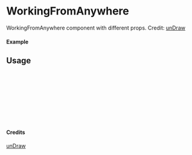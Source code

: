 
<Meta of={WorkingFromAnywhere} title="unDraw/WorkingFromAnywhere" />

# WorkingFromAnywhere

WorkingFromAnywhere component with different props.
Credit: [unDraw](https://undraw.co/illustrations)

#### Example

<Canvas of={WorkingFromAnywhere.Primary} />

## Usage

```ts
import { WorkingFromAnywhere } from "yadl-ui";

const Example = () => {
  return (
      <WorkingFromAnywhere />
  );
};

export default Example;
```

#### Credits
[unDraw](https://undraw.co/illustrations)
